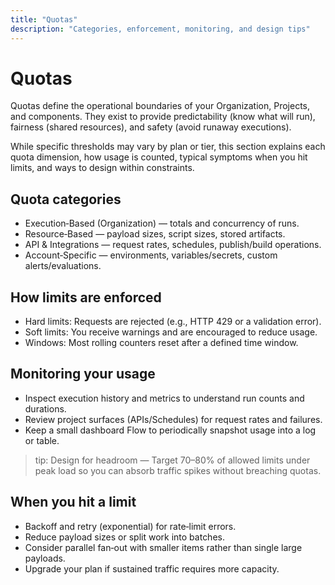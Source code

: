 ```yaml
---
title: "Quotas"
description: "Categories, enforcement, monitoring, and design tips"
---
```


# Quotas

Quotas define the operational boundaries of your Organization, Projects, and components. They exist to provide predictability (know what will run), fairness (shared resources), and safety (avoid runaway executions).

While specific thresholds may vary by plan or tier, this section explains each quota dimension, how usage is counted, typical symptoms when you hit limits, and ways to design within constraints.

## Quota categories
- Execution‑Based (Organization) — totals and concurrency of runs.
- Resource‑Based — payload sizes, script sizes, stored artifacts.
- API & Integrations — request rates, schedules, publish/build operations.
- Account‑Specific — environments, variables/secrets, custom alerts/evaluations.

## How limits are enforced
- Hard limits: Requests are rejected (e.g., HTTP 429 or a validation error).
- Soft limits: You receive warnings and are encouraged to reduce usage.
- Windows: Most rolling counters reset after a defined time window.

## Monitoring your usage
- Inspect execution history and metrics to understand run counts and durations.
- Review project surfaces (APIs/Schedules) for request rates and failures.
- Keep a small dashboard Flow to periodically snapshot usage into a log or table.

> tip: Design for headroom — Target 70–80% of allowed limits under peak load so you can absorb traffic spikes without breaching quotas.

## When you hit a limit
- Backoff and retry (exponential) for rate‑limit errors.
- Reduce payload sizes or split work into batches.
- Consider parallel fan‑out with smaller items rather than single large payloads.
- Upgrade your plan if sustained traffic requires more capacity.

